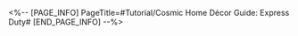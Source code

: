 <%-- [PAGE_INFO]
PageTitle=#Tutorial/Cosmic Home Décor Guide: Express Duty#
[END_PAGE_INFO] --%>
{{Tutorial
|sort      = 819201
|title     = Cosmic Home Décor Guide: Express Duty
|subtitle  = 
|type      = 
|about     = 
|image1    = Tutorial Cosmic Home Décor Guide Express Duty 1.png{{subst:void|<!--$UPLOAD:<<SpriteOutput/TutorialPic/TutorialPage_819401.png>-<Tutorial Cosmic Home Décor Guide Express Duty 1.png>-<Tutorial Files>>-->}}
|text1     = Select an Action Card, progress your duty schedule, raise your members' {{Color|h|nobold=1|Duty Level}}, and submit your Duty Reports at the {{Color|h|nobold=1|Dinner Meeting}} to gain {{Color|h|nobold=1|Express Funds}} when the day ends!
|image2    = Tutorial Cosmic Home Décor Guide Express Duty 2.png{{subst:void|<!--$UPLOAD:<<SpriteOutput/TutorialPic/TutorialPage_819402.png>-<Tutorial Cosmic Home Décor Guide Express Duty 2.png>-<Tutorial Files>>-->}}
|text2     = Different Action Cards entail varying workloads. After selecting an Action Card, the schedule will advance by a set number of steps to reach the corresponding tile.
|image3    = Tutorial Cosmic Home Décor Guide Express Duty 3.png{{subst:void|<!--$UPLOAD:<<SpriteOutput/TutorialPic/TutorialPage_819205.png>-<Tutorial Cosmic Home Décor Guide Express Duty 3.png>-<Tutorial Files>>-->}}
|text3     = During the duty periods, you will encounter three types of Action Cards: "Normal," "Rare," and "Special." Rare Action Cards grant more Duty Experience and Express Funds, while Special Action Cards provide various special effects.
|image4    = Tutorial Cosmic Home Décor Guide Express Duty 4.png{{subst:void|<!--$UPLOAD:<<SpriteOutput/TutorialPic/TutorialPage_819403.png>-<Tutorial Cosmic Home Décor Guide Express Duty 4.png>-<Tutorial Files>>-->}}
|text4     = An effect will be triggered based on the tile you stop on. When selecting Action Cards, do your best to end up on advantageous tiles.
|image5    = Tutorial Cosmic Home Décor Guide Express Duty 5.png{{subst:void|<!--$UPLOAD:<<SpriteOutput/TutorialPic/TutorialPage_819404.png>-<Tutorial Cosmic Home Décor Guide Express Duty 5.png>-<Tutorial Files>>-->}}
|text5     = {{Color|h|nobold=1|Dinner Meetings}} will be held periodically in the schedule, and you can gain a large amount of {{Color|h|nobold=1|Express Funds}} based on your report results. Treat that as your main goal.
}}